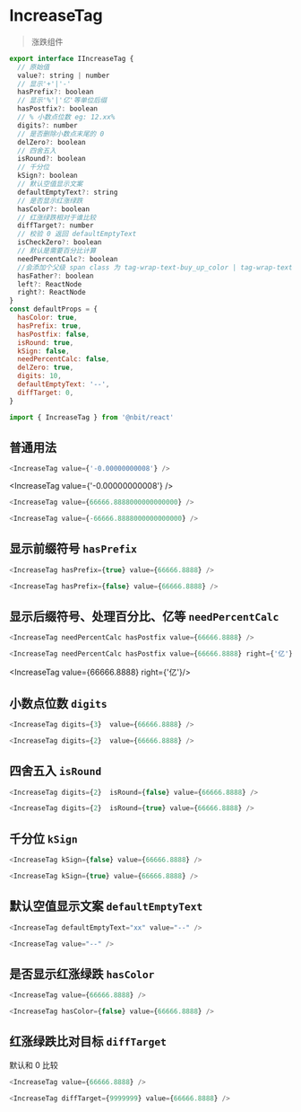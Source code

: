 # IncreaseTag

> 涨跌组件

``` js
export interface IIncreaseTag {
  // 原始值
  value?: string | number
  // 显示'+'|'-'
  hasPrefix?: boolean
  // 显示'%'|'亿'等单位后缀
  hasPostfix?: boolean
  // % 小数点位数 eg: 12.xx%
  digits?: number
  // 是否删除小数点末尾的 0
  delZero?: boolean
  // 四舍五入
  isRound?: boolean
  // 千分位
  kSign?: boolean
  // 默认空值显示文案
  defaultEmptyText?: string
  // 是否显示红涨绿跌
  hasColor?: boolean
  // 红涨绿跌相对于谁比较
  diffTarget?: number
  // 校验 0 返回 defaultEmptyText
  isCheckZero?: boolean
  // 默认是需要百分比计算
  needPercentCalc?: boolean
  //会添加个父级 span class 为 tag-wrap-text-buy_up_color | tag-wrap-text-sell_down_color | 'tag-wrap'
  hasFather?: boolean
  left?: ReactNode
  right?: ReactNode
}
const defaultProps = {
  hasColor: true,
  hasPrefix: true,
  hasPostfix: false,
  isRound: true,
  kSign: false,
  needPercentCalc: false,
  delZero: true,
  digits: 10,
  defaultEmptyText: '--',
  diffTarget: 0,
}
```

```js
import { IncreaseTag } from '@nbit/react'
```


## 普通用法
```js
<IncreaseTag value={'-0.00000000008'} />
```

<IncreaseTag value={'-0.00000000008'} />

```js
<IncreaseTag value={66666.8888000000000000} />
```

<IncreaseTag value={66666.8888000000000000} />

```js
<IncreaseTag value={-66666.8888000000000000} />
```

<IncreaseTag value={-66666.8888000000000000} />

## 显示前缀符号 `hasPrefix`

```js
<IncreaseTag hasPrefix={true} value={66666.8888} />
```

<IncreaseTag hasPrefix={true} value={66666.8888} />

```js
<IncreaseTag hasPrefix={false} value={66666.8888} />
```

<IncreaseTag hasPrefix={false} value={66666.8888} />

## 显示后缀符号、处理百分比、亿等 `needPercentCalc`

```js
<IncreaseTag needPercentCalc hasPostfix value={66666.8888} />
```

<IncreaseTag needPercentCalc hasPostfix value={66666.8888} />

```js
<IncreaseTag needPercentCalc hasPostfix value={66666.8888} right={'亿'}/>
```

<IncreaseTag value={66666.8888} right={'亿'}/>

## 小数点位数 `digits`

```js
<IncreaseTag digits={3}  value={66666.8888} />
```

<IncreaseTag digits={3}  value={66666.8888} />

```js
<IncreaseTag digits={2}  value={66666.8888} />
```

<IncreaseTag digits={2}  value={66666.8888} />

## 四舍五入 `isRound`

```js
<IncreaseTag digits={2}  isRound={false} value={66666.8888} />
```

<IncreaseTag digits={2}  isRound={false} value={66666.8888} />

```js
<IncreaseTag digits={2}  isRound={true} value={66666.8888} />
```

<IncreaseTag digits={2}  isRound={true} value={66666.8888} />

## 千分位 `kSign`

```js
<IncreaseTag kSign={false} value={66666.8888} />
```

<IncreaseTag kSign={false} value={66666.8888} />

```js
<IncreaseTag kSign={true} value={66666.8888} />
```

<IncreaseTag kSign={true} value={66666.8888} />

## 默认空值显示文案 `defaultEmptyText`

```js
<IncreaseTag defaultEmptyText="xx" value="--" />
```

<IncreaseTag defaultEmptyText="xx" value="--" />

```js
<IncreaseTag value="--" />
```

<IncreaseTag value="--" />

## 是否显示红涨绿跌 `hasColor`

```js
<IncreaseTag value={66666.8888} />
```

<IncreaseTag value={66666.8888} />

```js
<IncreaseTag hasColor={false} value={66666.8888} />
```

<IncreaseTag hasColor={false} value={66666.8888} />

## 红涨绿跌比对目标 `diffTarget`

默认和 0 比较

```js
<IncreaseTag value={66666.8888} />
```

<IncreaseTag value={66666.8888} />

```js
<IncreaseTag diffTarget={9999999} value={66666.8888} />
```

<IncreaseTag diffTarget={9999999} value={66666.8888} />
